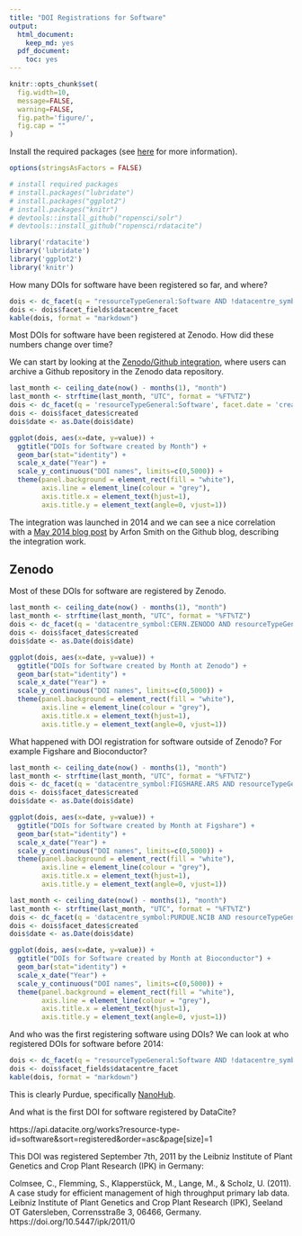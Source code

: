 ```yaml
---
title: "DOI Registrations for Software"
output:
  html_document:
    keep_md: yes
  pdf_document:
    toc: yes
---
```


```r
knitr::opts_chunk$set(
  fig.width=10,
  message=FALSE,
  warning=FALSE,
  fig.path='figure/',
  fig.cap = ""
)
```

Install the required packages (see [here](https://github.com/ropensci/rdatacite) for more information).

```r
options(stringsAsFactors = FALSE)

# install required packages
# install.packages("lubridate")
# install.packages("ggplot2")
# install.packages("knitr")
# devtools::install_github("ropensci/solr")
# devtools::install_github("ropensci/rdatacite")

library('rdatacite')
library('lubridate')
library('ggplot2')
library('knitr')
```

How many DOIs for software have been registered so far, and where?

```r
dois <- dc_facet(q = "resourceTypeGeneral:Software AND !datacentre_symbol:CERN.ZENODO AND created:[2011-01-01T00:00:00Z TO 2018-03-08T23:59:59Z]",facet.field = 'datacentre_facet', facet.sort = 'count', facet.limit = 10)
dois <- dois$facet_fields$datacentre_facet
kable(dois, format = "markdown")
```

Most DOIs for software have been registered at Zenodo. How did these numbers change over time?

We can start by looking at the [Zenodo/Github integration](https://guides.github.com/activities/citable-code/), where users can archive a Github repository in the Zenodo data repository. 

```r
last_month <- ceiling_date(now() - months(1), "month")
last_month <- strftime(last_month, "UTC", format = "%FT%TZ")
dois <- dc_facet(q = 'resourceTypeGeneral:Software', facet.date = 'created', facet.date.start = "2011-01-01T00:00:00Z", facet.date.end = last_month, facet.date.gap = "+1MONTH")
dois <- dois$facet_dates$created
dois$date <- as.Date(dois$date)
```

```r
ggplot(dois, aes(x=date, y=value)) +
  ggtitle("DOIs for Software created by Month") +
  geom_bar(stat="identity") + 
  scale_x_date("Year") +
  scale_y_continuous("DOI names", limits=c(0,5000)) +
  theme(panel.background = element_rect(fill = "white"),
        axis.line = element_line(colour = "grey"),
        axis.title.x = element_text(hjust=1),
        axis.title.y = element_text(angle=0, vjust=1)) 
```

The integration was launched in 2014 and we can see a nice correlation with a [May 2014 blog post](https://github.com/blog/1840-improving-github-for-science) by Arfon Smith on the Github blog, describing the integration work.

## Zenodo

Most of these DOIs for software are registered by Zenodo. 

```r
last_month <- ceiling_date(now() - months(1), "month")
last_month <- strftime(last_month, "UTC", format = "%FT%TZ")
dois <- dc_facet(q = 'datacentre_symbol:CERN.ZENODO AND resourceTypeGeneral:Software', facet.date = 'created', facet.date.start = "2011-01-01T00:00:00Z", facet.date.end = last_month, facet.date.gap = "+1MONTH")
dois <- dois$facet_dates$created
dois$date <- as.Date(dois$date)
```

```r
ggplot(dois, aes(x=date, y=value)) +
  ggtitle("DOIs for Software created by Month at Zenodo") +
  geom_bar(stat="identity") + 
  scale_x_date("Year") +
  scale_y_continuous("DOI names", limits=c(0,5000)) +
  theme(panel.background = element_rect(fill = "white"),
        axis.line = element_line(colour = "grey"),
        axis.title.x = element_text(hjust=1),
        axis.title.y = element_text(angle=0, vjust=1)) 
```

What happened with DOI registration for software outside of Zenodo? For example Figshare and Bioconductor?

```r
last_month <- ceiling_date(now() - months(1), "month")
last_month <- strftime(last_month, "UTC", format = "%FT%TZ")
dois <- dc_facet(q = 'datacentre_symbol:FIGSHARE.ARS AND resourceTypeGeneral:Software', facet.date = 'created', facet.date.start = "2011-01-01T00:00:00Z", facet.date.end = last_month, facet.date.gap = "+1MONTH")
dois <- dois$facet_dates$created
dois$date <- as.Date(dois$date)
```

```r
ggplot(dois, aes(x=date, y=value)) +
  ggtitle("DOIs for Software created by Month at Figshare") +
  geom_bar(stat="identity") + 
  scale_x_date("Year") +
  scale_y_continuous("DOI names", limits=c(0,5000)) +
  theme(panel.background = element_rect(fill = "white"),
        axis.line = element_line(colour = "grey"),
        axis.title.x = element_text(hjust=1),
        axis.title.y = element_text(angle=0, vjust=1)) 
```

```r
last_month <- ceiling_date(now() - months(1), "month")
last_month <- strftime(last_month, "UTC", format = "%FT%TZ")
dois <- dc_facet(q = 'datacentre_symbol:PURDUE.NCIB AND resourceTypeGeneral:Software', facet.date = 'created', facet.date.start = "2011-01-01T00:00:00Z", facet.date.end = last_month, facet.date.gap = "+1MONTH")
dois <- dois$facet_dates$created
dois$date <- as.Date(dois$date)
```

```r
ggplot(dois, aes(x=date, y=value)) +
  ggtitle("DOIs for Software created by Month at Bioconductor") +
  geom_bar(stat="identity") + 
  scale_x_date("Year") +
  scale_y_continuous("DOI names", limits=c(0,5000)) +
  theme(panel.background = element_rect(fill = "white"),
        axis.line = element_line(colour = "grey"),
        axis.title.x = element_text(hjust=1),
        axis.title.y = element_text(angle=0, vjust=1)) 
```

And who was the first registering software using DOIs? We can look at who registered DOIs for software before 2014:

```r
dois <- dc_facet(q = "resourceTypeGeneral:Software AND !datacentre_symbol:CERN.ZENODO AND created:[2011-01-01T00:00:00Z TO 2013-12-31T23:59:59Z]",facet.field = 'datacentre_facet', facet.sort = 'count', facet.limit = 10)
dois <- dois$facet_fields$datacentre_facet
kable(dois, format = "markdown")
```


This is clearly Purdue, specifically [NanoHub](https://nanohub.org/).

And what is the first DOI for software registered by DataCite? 

https://api.datacite.org/works?resource-type-id=software&sort=registered&order=asc&page[size]=1

This DOI was registered September 7th, 2011 by the Leibniz Institute of Plant Genetics and Crop Plant Research (IPK) in Germany: 

Colmsee, C., Flemming, S., Klapperstück, M., Lange, M., & Scholz, U. (2011). A case study for efficient management of high throughput primary lab data. Leibniz Institute of Plant Genetics and Crop Plant Research (IPK), Seeland OT Gatersleben, Corrensstraße 3, 06466, Germany. https://doi.org/10.5447/ipk/2011/0